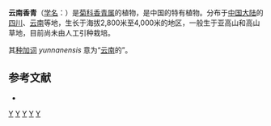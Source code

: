 {{Speciesbox
| genus = Anaphalis
| species = yunnanensis
| authority = (Franch.) Diles, 1912
| synonyms =
* ''Anaphalis yunnanensis var. yunnanensis''
* ''Gnaphalium yunnanense'' <small>Franch.</small>
}}

'''云南香青'''（[[学名|学名]]：{{lang|la|''Anaphalis yunnanensis''}}）是[[菊科|菊科]][[香青属|香青属]]的植物，是中国的特有植物。分布于[[中国大陆|中国大陆]]的[[四川|四川]]、[[云南|云南]]等地，生长于海拔2,800米至4,000米的地区，一般生于亚高山和高山草地，目前尚未由人工引种栽培。

其[[种加词|种加词]] ''yunnanensis'' 意为“[[云南|云南]]的”。

== 参考文献 ==
<div class="references-small">
* {{cite web| url =http://www.bioinfo.cn/db05/KmzwSpecies.php?action=view&id=2887| title =云南香青| work =《中国高等植物数据库全库》| publisher =中国科学院微生物研究所| author =昆明植物研究所| accessdate =2009-02-23| deadurl =yes| archiveurl =https://web.archive.org/web/20160305063919/http://www.bioinfo.cn/db05/KmzwSpecies.php?action=view&id=2887| archivedate =2016-03-05}}
</div>
{{Taxonbar|from=Q10881104}}

[[Category:香青属|Y]]
[[Category:中国特有植物|Y]]
[[Category:四川植物|Y]]
[[Category:云南植物|Y]]
[[Category:1912年描述的植物|Y]]


{{植物小作品}}